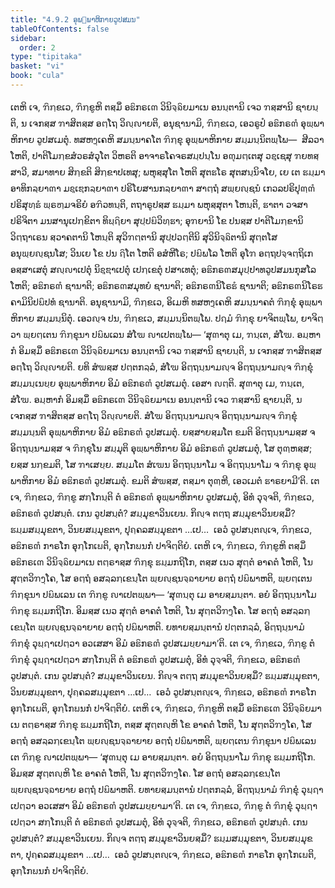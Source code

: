 ```yaml
---
title: "4.9.2 ອຸພ຺ພາຫິກາຍວູປສມນ"
tableOfContents: false
sidebar:
  order: 2
type: "tipitaka"
basket: "vi"
book: "cula"
---
```



<DynamicBreadcrumb />

<Division number="231" book="cula">

<Paragraph number="944" book="cula">
ເຕຫິ ເຈ, ຠິກ຺ຂເວ, ຠິກ຺ຂູຫິ ຕສ຺ມິໍ ອຘິກຣເຓ ວິນິຈ຺ຉິຍມາເນ ອນນ຺ຕານິ ເຈວ ຠສ຺ສານິ ຊາຍນ຺ຕິ, ນ ເຈກສ຺ສ ຠາສິຕສ຺ສ ອຕ຺ໂຖ ວິຎ຺ຎາຍຕິ, ອນຸຊານາມິ, ຠິກ຺ຂເວ, ເອວຣູປໍ ອຘິກຣຓໍ ອຸພ຺ພາຫິກາຍ ວູປສເມຕຸໍ. ທສຫງ຺ເຄຫິ ສມນ຺ນາຄໂຕ ຠິກ຺ຂຸ ອຸພ຺ພາຫິກາຍ ສມ຺ມນ຺ນິຕພ຺ໂພ—  ສີລວາ ໂຫຕິ, ປາຕິໂມກ຺ຂສໍວຣສໍວຸໂຕ ວິຫຣຕິ ອາຈາຣໂຄຈຣສມ຺ປນ຺ໂນ ອຓຸມຕ຺ເຕສຸ ວຊ຺ເຊສຸ ຠຍທສ຺ສາວີ, ສມາທາຍ ສິກ຺ຂຕິ ສິກ຺ຂາປເທສຸ; ພຫຸສ຺ສຸໂຕ ໂຫຕິ ສຸຕຘໂຣ ສຸຕສນ຺ນິຈໂຍ, ເຍ ເຕ ຘມ຺ມາ ອາທິກລ຺ຍາຓາ ມຊ຺ເຌກລ຺ຍາຓາ ປຣິໂຍສານກລ຺ຍາຓາ ສາຕ຺ຖໍ ສພ຺ຍຎ຺ຊນໍ ເກວລປຣິປຸຓ຺ຓໍ ປຣິສຸທ຺ຘໍ ພ຺ຣຫ຺ມຈຣິຍໍ ອຠິວທນ຺ຕິ, ຕຖາຣູປສ຺ສ ຘມ຺ມາ ພຫຸສ຺ສຸຕາ ໂຫນ຺ຕິ, ຘາຕາ ວຈສາ ປຣິຈິຕາ ມນສານຸເປກ຺ຂິຕາ ທິຏ຺ຐິຍາ ສຸປ຺ປຏິວິທ຺ຘາ; ອຸຠຍານິ ໂຂ ປນສ຺ສ ປາຕິໂມກ຺ຂານິ ວິຕ຺ຖາເຣນ ສ຺ວາຄຕານິ ໂຫນ຺ຕິ ສຸວິຠຕ຺ຕານິ ສຸປ຺ປວຕ຺ຕີນິ ສຸວິນິຈ຺ຉິຕານິ ສຸຕ຺ຕໂສ ອນຸພ຺ຍຎ຺ຊນໂສ; ວິນເຍ ໂຂ ປນ ຐິໂຕ ໂຫຕິ ອສໍຫີໂຣ; ປຏິພໂລ ໂຫຕິ ອຸໂຠ ອຕ຺ຖປຈ຺ຈຕ຺ຖິເກ ອສ຺ສາເສຕຸໍ ສຎ຺ຎາເປຕຸໍ ນິຊ຺ຌາເປຕຸໍ ເປກ຺ເຂຕຸໍ ປສາເທຕຸໍ; ອຘິກຣຓສມຸປ຺ປາທວູປສມນກຸສໂລ ໂຫຕິ; ອຘິກຣຓໍ ຊານາຕິ; ອຘິກຣຓສມຸທຍໍ ຊານາຕິ; ອຘິກຣຓນິໂຣຘໍ ຊານາຕິ; ອຘິກຣຓນິໂຣຘຄາມິນິປຏິປທໍ ຊານາຕິ. ອນຸຊານາມິ, ຠິກ຺ຂເວ, ອິເມຫິ ທສຫງ຺ເຄຫິ ສມນ຺ນາຄຕໍ ຠິກ຺ຂຸໍ ອຸພ຺ພາຫິກາຍ ສມ຺ມນ຺ນິຕຸໍ. ເອວຎ຺ຈ ປນ, ຠິກ຺ຂເວ, ສມ຺ມນ຺ນິຕພ຺ໂພ. ປຐມໍ ຠິກ຺ຂຸ ຍາຈິຕພ຺ໂພ, ຍາຈິຕ຺ວາ ພ຺ຍຕ຺ເຕນ ຠິກ຺ຂຸນາ ປຏິພເລນ ສໍໂຆ ຎາເປຕພ຺ໂພ—
</Paragraph>

</Division>
<Division number="232" book="cula">

<Paragraph number="945" book="cula">
‘ສຸຓາຕຸ ເມ, ຠນ຺ເຕ, ສໍໂຆ. ອມ຺ຫາກໍ ອິມສ຺ມິໍ ອຘິກຣເຓ ວິນິຈ຺ຉິຍມາເນ ອນນ຺ຕານິ ເຈວ ຠສ຺ສານິ ຊາຍນ຺ຕິ, ນ ເຈກສ຺ສ ຠາສິຕສ຺ສ ອຕ຺ໂຖ ວິຎ຺ຎາຍຕິ. ຍທິ ສໍຆສ຺ສ ປຕ຺ຕກລ຺ລໍ, ສໍໂຆ ອິຕ຺ຖນ຺ນາມຎ຺ຈ ອິຕ຺ຖນ຺ນາມຎ຺ຈ ຠິກ຺ຂຸໍ ສມ຺ມນ຺ເນຍ຺ຍ ອຸພ຺ພາຫິກາຍ ອິມໍ ອຘິກຣຓໍ ວູປສເມຕຸໍ. ເອສາ ຎຕ຺ຕິ.
</Paragraph>

<Paragraph number="946" book="cula">
ສຸຓາຕຸ ເມ, ຠນ຺ເຕ, ສໍໂຆ. ອມ຺ຫາກໍ ອິມສ຺ມິໍ ອຘິກຣເຓ ວິນິຈ຺ຉິຍມາເນ ອນນ຺ຕານິ ເຈວ ຠສ຺ສານິ ຊາຍນ຺ຕິ, ນ ເຈກສ຺ສ ຠາສິຕສ຺ສ ອຕ຺ໂຖ ວິຎ຺ຎາຍຕິ. ສໍໂຆ ອິຕ຺ຖນ຺ນາມຎ຺ຈ ອິຕ຺ຖນ຺ນາມຎ຺ຈ ຠິກ຺ຂຸໍ ສມ຺ມນ຺ນຕິ ອຸພ຺ພາຫິກາຍ ອິມໍ ອຘິກຣຓໍ ວູປສເມຕຸໍ. ຍສ຺ສາຍສ຺ມໂຕ ຂມຕິ ອິຕ຺ຖນ຺ນາມສ຺ສ ຈ ອິຕ຺ຖນ຺ນາມສ຺ສ ຈ ຠິກ຺ຂຸໂນ ສມ຺ມຸຕິ ອຸພ຺ພາຫິກາຍ ອິມໍ ອຘິກຣຓໍ ວູປສເມຕຸໍ, ໂສ ຕຸຓ຺ຫສ຺ສ; ຍສ຺ສ ນກ຺ຂມຕິ, ໂສ ຠາເສຍ຺ຍ.
</Paragraph>

<Paragraph number="947" book="cula">
ສມ຺ມໂຕ ສໍເຆນ ອິຕ຺ຖນ຺ນາໂມ ຈ ອິຕ຺ຖນ຺ນາໂມ ຈ ຠິກ຺ຂຸ ອຸພ຺ພາຫິກາຍ ອິມໍ ອຘິກຣຓໍ ວູປສເມຕຸໍ. ຂມຕິ ສໍຆສ຺ສ, ຕສ຺ມາ ຕຸຓ຺ຫີ, ເອວເມຕໍ ຘາຣຍາມີ’ຕິ.
</Paragraph>

<Paragraph number="948" book="cula">
ເຕ ເຈ, ຠິກ຺ຂເວ, ຠິກ຺ຂູ ສກ຺ໂກນ຺ຕິ ຕໍ ອຘິກຣຓໍ ອຸພ຺ພາຫິກາຍ ວູປສເມຕຸໍ, ອິທໍ ວຸຈ຺ຈຕິ, ຠິກ຺ຂເວ, ອຘິກຣຓໍ ວູປສນ຺ຕໍ. ເກນ ວູປສນ຺ຕໍ? ສມ຺ມຸຂາວິນເຍນ. ກິຎ຺ຈ ຕຕ຺ຖ ສມ຺ມຸຂາວິນຍສ຺ມິໍ? ຘມ຺ມສມ຺ມຸຂຕາ, ວິນຍສມ຺ມຸຂຕາ, ປຸຄ຺ຄລສມ຺ມຸຂຕາ …ເປ…  ເອວໍ ວູປສນ຺ຕຎ຺ເຈ, ຠິກ຺ຂເວ, ອຘິກຣຓໍ ກາຣໂກ ອຸກ຺ໂກເຏຕິ, ອຸກ຺ໂກຏນກໍ ປາຈິຕ຺ຕິຍໍ.
</Paragraph>

</Division>
<Division number="233" book="cula">

<Paragraph number="949" book="cula">
ເຕຫິ ເຈ, ຠິກ຺ຂເວ, ຠິກ຺ຂູຫິ ຕສ຺ມິໍ ອຘິກຣເຓ ວິນິຈ຺ຉິຍມາເນ ຕຕ຺ຣາສ຺ສ ຠິກ຺ຂຸ ຘມ຺ມກຖິໂກ, ຕສ຺ສ ເນວ ສຸຕ຺ຕໍ ອາຄຕໍ ໂຫຕິ, ໂນ ສຸຕ຺ຕວິຠງ຺ໂຄ, ໂສ ອຕ຺ຖໍ ອສລ຺ລກ຺ເຂນ຺ໂຕ ພ຺ຍຎ຺ຊນຈ຺ຉາຍາຍ ອຕ຺ຖໍ ປຏິພາຫຕິ, ພ຺ຍຕ຺ເຕນ ຠິກ຺ຂຸນາ ປຏິພເລນ ເຕ ຠິກ຺ຂູ ຎາເປຕພ຺ພາ—
</Paragraph>

<Paragraph number="950" book="cula">
‘ສຸຓນ຺ຕຸ ເມ ອາຍສ຺ມນ຺ຕາ. ອຍໍ ອິຕ຺ຖນ຺ນາໂມ ຠິກ຺ຂຸ ຘມ຺ມກຖິໂກ. ອິມສ຺ສ ເນວ ສຸຕ຺ຕໍ ອາຄຕໍ ໂຫຕິ, ໂນ ສຸຕ຺ຕວິຠງ຺ໂຄ. ໂສ ອຕ຺ຖໍ ອສລ຺ລກ຺ເຂນ຺ໂຕ ພ຺ຍຎ຺ຊນຈ຺ຉາຍາຍ ອຕ຺ຖໍ ປຏິພາຫຕິ. ຍທາຍສ຺ມນ຺ຕານໍ ປຕ຺ຕກລ຺ລໍ, ອິຕ຺ຖນ຺ນາມໍ ຠິກ຺ຂຸໍ ວຸຏ຺ຐາເປຕ຺ວາ ອວເສສາ ອິມໍ ອຘິກຣຓໍ ວູປສເມຍ຺ຍາມາ’ຕິ.
</Paragraph>

<Paragraph number="951" book="cula">
ເຕ ເຈ, ຠິກ຺ຂເວ, ຠິກ຺ຂູ ຕໍ ຠິກ຺ຂຸໍ ວຸຏ຺ຐາເປຕ຺ວາ ສກ຺ໂກນ຺ຕິ ຕໍ ອຘິກຣຓໍ ວູປສເມຕຸໍ, ອິທໍ ວຸຈ຺ຈຕິ, ຠິກ຺ຂເວ, ອຘິກຣຓໍ ວູປສນ຺ຕໍ. ເກນ ວູປສນ຺ຕໍ? ສມ຺ມຸຂາວິນເຍນ. ກິຎ຺ຈ ຕຕ຺ຖ ສມ຺ມຸຂາວິນຍສ຺ມິໍ? ຘມ຺ມສມ຺ມຸຂຕາ, ວິນຍສມ຺ມຸຂຕາ, ປຸຄ຺ຄລສມ຺ມຸຂຕາ …ເປ…  ເອວໍ ວູປສນ຺ຕຎ຺ເຈ, ຠິກ຺ຂເວ, ອຘິກຣຓໍ ກາຣໂກ ອຸກ຺ໂກເຏຕິ, ອຸກ຺ໂກຏນກໍ ປາຈິຕ຺ຕິຍໍ.
</Paragraph>

<Paragraph number="952" book="cula">
ເຕຫິ ເຈ, ຠິກ຺ຂເວ, ຠິກ຺ຂູຫິ ຕສ຺ມິໍ ອຘິກຣເຓ ວິນິຈ຺ຉິຍມາເນ ຕຕ຺ຣາສ຺ສ ຠິກ຺ຂຸ ຘມ຺ມກຖິໂກ, ຕສ຺ສ ສຸຕ຺ຕຎ຺ຫິ ໂຂ ອາຄຕໍ ໂຫຕິ, ໂນ ສຸຕ຺ຕວິຠງ຺ໂຄ, ໂສ ອຕ຺ຖໍ ອສລ຺ລກ຺ເຂນ຺ໂຕ ພ຺ຍຎ຺ຊນຈ຺ຉາຍາຍ ອຕ຺ຖໍ ປຏິພາຫຕິ, ພ຺ຍຕ຺ເຕນ ຠິກ຺ຂຸນາ ປຏິພເລນ ເຕ ຠິກ຺ຂູ ຎາເປຕພ຺ພາ—
</Paragraph>

<Paragraph number="953" book="cula">
‘ສຸຓນ຺ຕຸ ເມ ອາຍສ຺ມນ຺ຕາ. ອຍໍ ອິຕ຺ຖນ຺ນາໂມ ຠິກ຺ຂຸ ຘມ຺ມກຖິໂກ. ອິມສ຺ສ ສຸຕ຺ຕຎ຺ຫິ ໂຂ ອາຄຕໍ ໂຫຕິ, ໂນ ສຸຕ຺ຕວິຠງ຺ໂຄ. ໂສ ອຕ຺ຖໍ ອສລ຺ລກ຺ເຂນ຺ໂຕ ພ຺ຍຎ຺ຊນຈ຺ຉາຍາຍ ອຕ຺ຖໍ ປຏິພາຫຕິ. ຍທາຍສ຺ມນ຺ຕານໍ ປຕ຺ຕກລ຺ລໍ, ອິຕ຺ຖນ຺ນາມໍ ຠິກ຺ຂຸໍ ວຸຏ຺ຐາເປຕ຺ວາ ອວເສສາ ອິມໍ ອຘິກຣຓໍ ວູປສເມຍ຺ຍາມາ’ຕິ.
</Paragraph>

<Paragraph number="954" book="cula">
ເຕ ເຈ, ຠິກ຺ຂເວ, ຠິກ຺ຂູ ຕໍ ຠິກ຺ຂຸໍ ວຸຏ຺ຐາເປຕ຺ວາ ສກ຺ໂກນ຺ຕິ ຕໍ ອຘິກຣຓໍ ວູປສເມຕຸໍ, ອິທໍ ວຸຈ຺ຈຕິ, ຠິກ຺ຂເວ, ອຘິກຣຓໍ ວູປສນ຺ຕໍ. ເກນ ວູປສນ຺ຕໍ? ສມ຺ມຸຂາວິນເຍນ. ກິຎ຺ຈ ຕຕ຺ຖ ສມ຺ມຸຂາວິນຍສ຺ມິໍ? ຘມ຺ມສມ຺ມຸຂຕາ, ວິນຍສມ຺ມຸຂຕາ, ປຸຄ຺ຄລສມ຺ມຸຂຕາ …ເປ…  ເອວໍ ວູປສນ຺ຕຎ຺ເຈ, ຠິກ຺ຂເວ, ອຘິກຣຓໍ ກາຣໂກ ອຸກ຺ໂກເຏຕິ, ອຸກ຺ໂກຏນກໍ ປາຈິຕ຺ຕິຍໍ.
</Paragraph>
</Division>